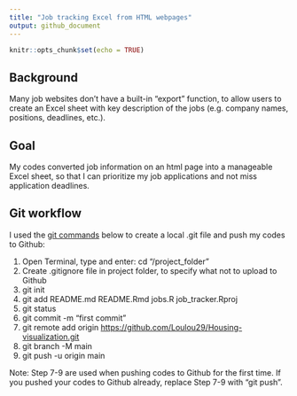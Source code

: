 ```yaml
---
title: "Job tracking Excel from HTML webpages"
output: github_document
---
```


```r
knitr::opts_chunk$set(echo = TRUE)
```

## Background

Many job websites don't have a built-in "export" function, to allow users to create an Excel sheet with key description of the jobs (e.g. company names, positions, deadlines, etc.).

## Goal

My codes converted job information on an html page into a manageable Excel sheet, so that I can prioritize my job applications and not miss application deadlines.

## Git workflow

I used the [git commands](https://www.youtube.com/watch?v=wrb7Gge9yoE) below to create a local .git file and push my codes to Github:

1.  Open Terminal, type and enter: cd "/project_folder"
2.  Create .gitignore file in project folder, to specify what not to upload to Github
3.  git init
4.  git add README.md README.Rmd jobs.R job_tracker.Rproj
5.  git status
6.  git commit -m "first commit"
7.  git remote add origin <https://github.com/Loulou29/Housing-visualization.git>
8.  git branch -M main
9.  git push -u origin main

Note: Step 7-9 are used when pushing codes to Github for the first time. If you pushed your codes to Github already, replace Step 7-9 with "git push".
